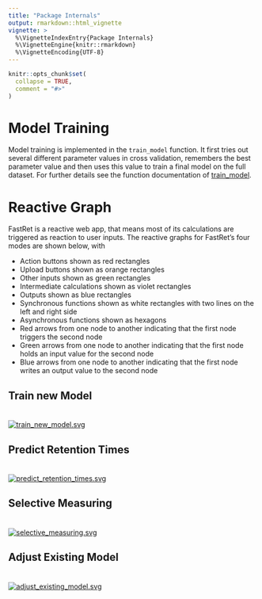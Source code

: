 ```yaml
---
title: "Package Internals"
output: rmarkdown::html_vignette
vignette: >
  %\VignetteIndexEntry{Package Internals}
  %\VignetteEngine{knitr::rmarkdown}
  %\VignetteEncoding{UTF-8}
---
```


```r
knitr::opts_chunk$set(
  collapse = TRUE,
  comment = "#>"
)
```

# Model Training

Model training is implemented in the `train_model` function. It first tries out several different parameter values in cross validation, remembers the best parameter value and then uses this value to train a final model on the full dataset. For further details see the function documentation of [train_model](https://spang-lab.github.io/FastRet/reference/train_frm.html).

# Reactive Graph

FastRet is a reactive web app, that means most of its calculations are triggered as reaction to user inputs.
The reactive graphs for FastRet's four modes are shown below, with

- Action buttons shown as red rectangles
- Upload buttons shown as orange rectangles
- Other inputs shown as green rectangles
- Intermediate calculations shown as violet rectangles
- Outputs shown as blue rectangles
- Synchronous functions shown as white rectangles with two lines on the left and right side
- Asynchronous functions shown as hexagons
- Red arrows from one node to another indicating that the first node triggers the second node
- Green arrows from one node to another indicating that the first node holds an input value for the second node
- Blue arrows from one node to another indicating that the first node writes an output value to the second node

## Train new Model

<a href="Package-Internals/train_new_model.svg">
  <img src="Package-Internals/train_new_model.svg" alt="train_new_model.svg" style = "margin-top: 20px;">
</a>

## Predict Retention Times

<a href="Package-Internals/predict_retention_times.svg">
  <img src="Package-Internals/predict_retention_times.svg" alt="predict_retention_times.svg" style = "margin-top: 20px;">
</a>

## Selective Measuring

<a href="Package-Internals/selective_measuring.svg">
  <img src="Package-Internals/selective_measuring.svg" alt="selective_measuring.svg" style = "margin-top: 20px;">
</a>

## Adjust Existing Model

<a href="Package-Internals/adjust_existing_model.svg">
  <img src="Package-Internals/adjust_existing_model.svg" alt="adjust_existing_model.svg" style = "margin-top: 20px;">
</a>
